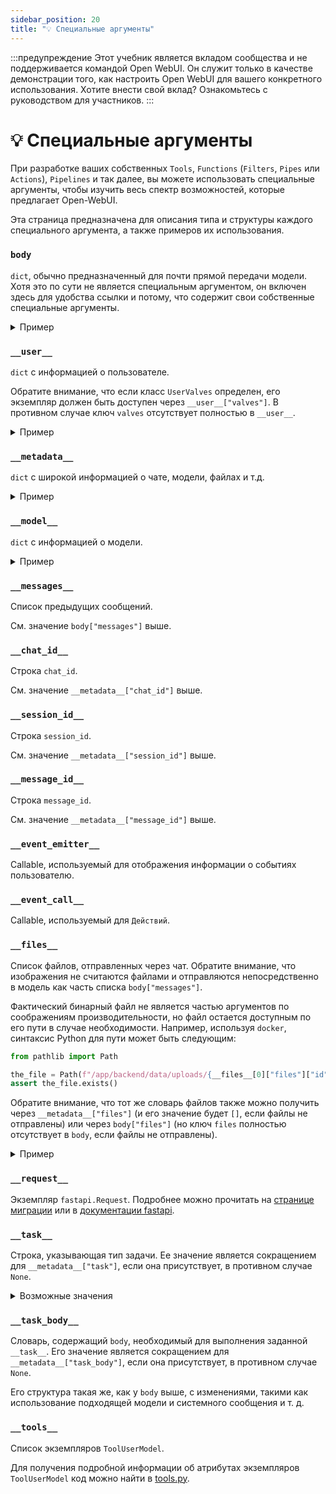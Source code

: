 ```yaml
---
sidebar_position: 20
title: "💡 Специальные аргументы"
---
```


:::предупреждение
Этот учебник является вкладом сообщества и не поддерживается командой Open WebUI. Он служит только в качестве демонстрации того, как настроить Open WebUI для вашего конкретного использования. Хотите внести свой вклад? Ознакомьтесь с руководством для участников.
:::

# 💡 Специальные аргументы

При разработке ваших собственных `Tools`, `Functions` (`Filters`, `Pipes` или `Actions`), `Pipelines` и так далее, вы можете использовать специальные аргументы, чтобы изучить весь спектр возможностей, которые предлагает Open-WebUI.

Эта страница предназначена для описания типа и структуры каждого специального аргумента, а также примеров их использования.

### `body`

`dict`, обычно предназначенный для почти прямой передачи модели. Хотя это по сути не является специальным аргументом, он включен здесь для удобства ссылки и потому, что содержит свои собственные специальные аргументы.

<details>
<summary>Пример</summary>

```json

{
  "stream": true,
  "model": "my-cool-model",
  # строка в нижнем регистре с разделенными словами через дефис: это ID модели
  "messages": [
    {
      "role": "user",
      "content": [
        {
          "type": "text",
          "text": "Что изображено на этой картинке?"
        },
        {
          "type": "image_url",
          "image_url": {
            "url": "data:image/png;base64,iVBORw0KGgoAAAANSUhEUgAAAdYAAAGcCAYAAABk2YF[REDACTED]"
            # Изображения передаются в виде данных, закодированных в base64
          }
        }
      ]
    },
    {
      "role": "assistant",
      "content": "На изображении, похоже, [REDACTED]"
    },
  ],
  "features": {
    "image_generation": false,
    "code_interpreter": false,
    "web_search": false
  },
  "stream_options": {
    "include_usage": true
  },
  "metadata": "[Тот же dict, что и __metadata__]",
  "files": "[Тот же список, что и __files__]"
}


```

</details>

### `__user__`

`dict` с информацией о пользователе.

Обратите внимание, что если класс `UserValves` определен, его экземпляр должен быть доступен через `__user__["valves"]`. В противном случае ключ `valves` отсутствует полностью в `__user__`.

<details>
<summary>Пример</summary>

```json
{
  "id": "xxxxxxxx-xxxx-xxxx-xxxx-xxxxxxxxxxxx",
  "email": "cheesy_dude@openwebui.com",
  "name": "Патрик",
  "role": "user",
  # роль может быть либо `user`, либо `admin`
  "valves": "[экземпляр UserValve]"
}
```

</details>

### `__metadata__`

`dict` с широкой информацией о чате, модели, файлах и т.д.

<details>
<summary>Пример</summary>

```json
{
  "user_id": "xxxxxxxx-xxxx-xxxx-xxxx-xxxxxxxxxxxx",
  "chat_id": "xxxxxxxx-xxxx-xxxx-xxxx-xxxxxxxxxxxx",
  "message_id": "xxxxxxxx-xxxx-xxxx-xxxx-xxxxxxxxxxxx",
  "session_id": "xxxxxxxxxxxxxxxxxxxx",
  "tool_ids": null,
  # tool_ids - это список строк.
  "tool_servers": [],
  "files": "[То же, что и body[files]]",
  # Если файлы не указаны, ключ files существует в __metadata__, и его значение равно []
  "features": {
    "image_generation": false,
    "code_interpreter": false,
    "web_search": false
  },
  "variables": {
    "{{USER_NAME}}": "cheesy_username",
    "{{USER_LOCATION}}": "Неизвестно",
    "{{CURRENT_DATETIME}}": "2025-02-02 XX:XX:XX",
    "{{CURRENT_DATE}}": "2025-02-02",
    "{{CURRENT_TIME}}": "XX:XX:XX",
    "{{CURRENT_WEEKDAY}}": "Понедельник",
    "{{CURRENT_TIMEZONE}}": "Europe/Berlin",
    "{{USER_LANGUAGE}}": "en-US"
  },
  "model": "[Тот же dict, что и __model__]",
  "direct": false,
  "function_calling": "native",
  "type": "user_response",
  "interface": "open-webui"
}

```

</details>

### `__model__`

`dict` с информацией о модели.

<details>
<summary>Пример</summary>

```json
{
  "id": "my-cool-model",
  "name": "My Cool Model",
  "object": "model",
  "created": 1746000000,
  "owned_by": "openai",
  # либо openai, либо ollama
  "info": {
      "id": "my-cool-model",
      "user_id": "xxxxxxxx-xxxx-xxxx-xxxx-xxxxxxxxxxxx",
      "base_model_id": "gpt-4o",
      # это название модели, которую обслуживает endpoint
      "name": "My Cool Model",
      "params": {
      "system": "Вы мой лучший помощник. Вы отвечаете [REDACTED]",
      "function_calling": "native"
      # настраиваемые опции появляются здесь, например, "Top K"
      },
      "meta": {
      "profile_image_url": "/static/favicon.png",
      "description": "Описание my-cool-model",
      "capabilities": {
          "vision": true,
          "usage": true,
          "citations": true
      },
      "position": 17,
      "tags": [
          {
          "name": "for_friends"
          },
          {
          "name": "vision_enabled"
          }
      ],
      "suggestion_prompts": null
          "name": "vision_enabled"
      }
  ]
}

```

</details>

### `__messages__`

Список предыдущих сообщений.

См. значение `body["messages"]` выше.


### `__chat_id__`

Строка `chat_id`.

См. значение `__metadata__["chat_id"]` выше.

### `__session_id__`

Строка `session_id`.

См. значение `__metadata__["session_id"]` выше.

### `__message_id__`

Строка `message_id`.

См. значение `__metadata__["message_id"]` выше.

### `__event_emitter__`

Callable, используемый для отображения информации о событиях пользователю.

### `__event_call__`

Callable, используемый для `Действий`.

### `__files__`

Список файлов, отправленных через чат. Обратите внимание, что изображения не считаются файлами и отправляются непосредственно в модель как часть списка `body["messages"]`.

Фактический бинарный файл не является частью аргументов по соображениям производительности, но файл остается доступным по его пути в случае необходимости. Например, используя `docker`, синтаксис Python для пути может быть следующим:

```python
from pathlib import Path

the_file = Path(f"/app/backend/data/uploads/{__files__[0]["files"]["id"]}_{__files__[0]["files"]["filename"]}")
assert the_file.exists()
```

Обратите внимание, что тот же словарь файлов также можно получить через `__metadata__["files"]` (и его значение будет `[]`, если файлы не отправлены) или через `body["files"]` (но ключ `files` полностью отсутствует в `body`, если файлы не отправлены).

<details>
<summary>Пример</summary>

```json

[
  {
    "type": "file",
    "file": {
      "id": "xxxxxxxx-xxxx-xxxx-xxxx-xxxxxxxxxxxx",
      "filename": "Napoleon - Wikipedia.pdf",
      "user_id": "xxxxxxxx-xxxx-xxxx-xxxx-xxxxxxxxxxxx",
      "hash": "xxxxxxxxxxxxxxxxxxxxxxxxxxxxxxxxxxxxxxxxxxxxxxxxxxxxxxxxxxxxxxxx",
      "data": {
        "content": "Napoleon - Wikipedia\n\n\nNapoleon I\n\nThe Emperor Napoleon in His Study at the\nTuileries, 1812\n\nEmperor of the French\n\n1st reign 18 May 1804 – 6 April 1814\n\nSuccessor Louis XVIII[a]\n\n2nd reign 20 March 1815 – 22 June 1815\n\nSuccessor Louis XVIII[a]\n\nFirst Consul of the French Republic\n\nIn office\n13 December 1799 – 18 May 1804\n\nBorn Napoleone Buonaparte\n15 August 1769\nAjaccio, Corsica, Kingdom of\nFrance\n\nDied 5 May 1821 (aged 51)\nLongwood, Saint Helena\n\nBurial 15 December 1840\nLes Invalides, Paris\n\nNapoleon\nNapoleon Bonaparte[b] (born Napoleone\nBuonaparte;[1][c] 15 August 1769 – 5 May 1821), later\nknown [REDACTED]",
        # Значение content — это результат парсера документов, приведенный пример — с использованием Tika как парсера документов
      },
      "meta": {
        "name": "Napoleon - Wikipedia.pdf",
        "content_type": "application/pdf",
        "size": 10486578,
        # в байтах, здесь около 10Mb
        "data": {},
        "collection_name": "file-96xxxxxx-xxxx-xxxx-xxxx-xxxxxxxxxxxx"
        # всегда начинается с file
      },
      "created_at": 1740000000,
      "updated_at": 1740000000
    },
    "id": "xxxxxxxx-xxxx-xxxx-xxxx-xxxxxxxxxxxx",
    "url": "/api/v1/files/xxxxxxxx-xxxx-xxxx-xxxx-xxxxxxxxxxxx",
    "name": "Napoleon - Wikipedia.pdf",
    "collection_name": "file-96xxxxxx-xxxx-xxxx-xxxx-xxxxxxxxxxxx"
    "status": "uploaded",
    "size": 10486578,
    "error": "",
    "itemId": "xxxxxxxx-xxxx-xxxx-xxxx-xxxxxxxxxxxx"
    # itemId не совпадает с file["id"]
  }
]


```

</details>

### `__request__`

Экземпляр `fastapi.Request`. Подробнее можно прочитать на [странице миграции](../../features/plugin/migration/index.mdx) или в [документации fastapi](https://fastapi.tiangolo.com/reference/request/).

### `__task__`

Строка, указывающая тип задачи. Ее значение является сокращением для `__metadata__["task"]`, если она присутствует, в противном случае `None`.

<details>
<summary>Возможные значения</summary>

```json

[
    "title_generation",
    "tags_generation",
    "emoji_generation",
    "query_generation",
    "image_prompt_generation",
    "autocomplete_generation",
    "function_calling",
    "moa_response_generation"
]
```

</details>

### `__task_body__`

Словарь, содержащий `body`, необходимый для выполнения заданной `__task__`. Его значение является сокращением для `__metadata__["task_body"]`, если она присутствует, в противном случае `None`.

Его структура такая же, как у `body` выше, с изменениями, такими как использование подходящей модели и системного сообщения и т. д.


### `__tools__`

Список экземпляров `ToolUserModel`.

Для получения подробной информации об атрибутах экземпляров `ToolUserModel` код можно найти в [tools.py](https://github.com/open-webui/open-webui/blob/main/backend/open_webui/models/tools.py).

